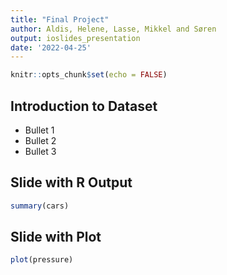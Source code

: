 ```yaml
---
title: "Final Project"
author: Aldis, Helene, Lasse, Mikkel and Søren
output: ioslides_presentation
date: '2022-04-25'
---
```


```r
knitr::opts_chunk$set(echo = FALSE)
```

## Introduction to Dataset

-   Bullet 1
-   Bullet 2
-   Bullet 3

## Slide with R Output

```r
summary(cars)
```

## Slide with Plot

```r
plot(pressure)
```
